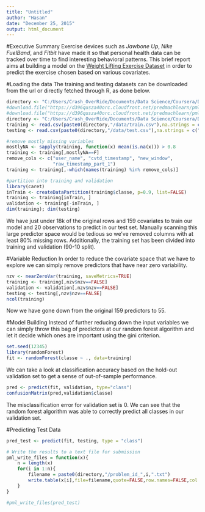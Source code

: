 ```yaml
---
title: "Untitled"
author: "Hasan"
date: "December 25, 2015"
output: html_document
---
```


#Executive Summary
Exercise devices such as *Jawbone Up*, *Nike FuelBand*, and *Fitbit* have made it so that personal health data can be tracked over time to find interesting behavioral patterns. This brief report aims at building a model on the [Weight Lifting Exercise Dataset](http://groupware.les.inf.puc-rio.br/har) in order to predict the exercise chosen based on various covariates. 

#Loading the data
The training and testing datasets can be downloaded from the url or directly fetched through R, as done below.
```r
directory <- "C:/Users/Crash_OverRide/Documents/Data Science/Coursera/Data_Science_Specialization/Practical_ML"
#download.file("https://d396qusza40orc.cloudfront.net/predmachlearn/pml-training.csv", destfile="./data/train.csv")
#download.file("https://d396qusza40orc.cloudfront.net/predmachlearn/pml-testing.csv", destfile="./data/test.csv")
directory <- "C:/Users/Crash_OverRide/Documents/Data Science/Coursera/Data_Science_Specialization/Practical_ML"
training <- read.csv(paste0(directory,"/data/train.csv"),na.strings = c("NA", "#DIV/0!"))
testing <- read.csv(paste0(directory,"/data/test.csv"),na.strings = c("NA", "#DIV/0!"))

#remove mostly missing variables
mostlyNA <- sapply(training, function(x) mean(is.na(x))) > 0.8
training <- training[,mostlyNA==F]
remove_cols <- c("user_name", "cvtd_timestamp", "new_window",
                 "raw_timestamp_part_1")
training <- training[,-which(names(training) %in% remove_cols)]

#partition into training and validation
library(caret)
inTrain <- createDataPartition(training$classe, p=0.9, list=FALSE)
training <- training[inTrain, ]
validation <- training[-inTrain, ]
dim(training); dim(testing)
```
We have just under 18k of the original rows and 159 covariates to train our model and 20 observations to predict in our test set. Manually scanning this large predictor space would be tedious so we've removed columns with at least 80% missing rows. Additionally, the training set has been divided into training and validation (90-10 split). 

#Variable Reduction
In order to reduce the covariate space that we have to explore we can simply remove predictors that have near zero variability. 
```r
nzv <- nearZeroVar(training, saveMetrics=TRUE)
training <- training[,nzv$nzv==FALSE]
validation <- validation[,nzv$nzv==FALSE]
testing <- testing[,nzv$nzv==FALSE]
ncol(training)
```
Now we have gone down from the original 159 predictors to 55. 

#Model Building
Instead of further reducing down the input variables we can simply throw this bag of predictors at our random forest algorithm and let it decide which ones are important using the gini criterion. 
```r
set.seed(12345)
library(randomForest)
fit <- randomForest(classe ~ ., data=training)
```

We can take a look at classification accuracy based on the hold-out validation set to get a sense of out-of-sample performance. 
```r
pred <- predict(fit, validation, type="class")
confusionMatrix(pred,validation$classe)
```

The misclassification error for validation set is 0. We can see that the random forest algorithm was able to correctly predict all classes in our validation set.

#Predicting Test Data
```r
pred_test <- predict(fit, testing, type = "class")

# Write the results to a text file for submission
pml_write_files = function(x){
    n = length(x)
    for(i in 1:n){
        filename = paste0(directory,"/problem_id_",i,".txt")
        write.table(x[i],file=filename,quote=FALSE,row.names=FALSE,col.names=FALSE)
    }
}

#pml_write_files(pred_test)
```



